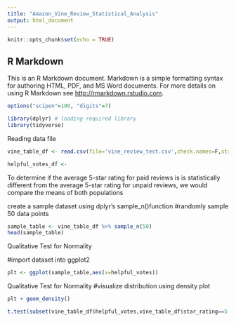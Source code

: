 ---
title: "Amazon_Vine_Review_Statistical_Analysis"
output: html_document
---

```{r setup, include=FALSE}
knitr::opts_chunk$set(echo = TRUE)
```

## R Markdown

This is an R Markdown document. Markdown is a simple formatting syntax for authoring HTML, PDF, and MS Word documents. For more details on using R Markdown see <http://rmarkdown.rstudio.com>.

```{r}
options("scipen"=100, "digits"=7)
```


```{r}
library(dplyr) # loading required library
library(tidyverse)
```


Reading data file

```{r}
vine_table_df <- read.csv(file='vine_review_test.csv',check.names=F,stringsAsFactors = F)
```



```{r}
helpful_votes_df <- 
```



To determine if the average 5-star rating for paid reviews is is statistically different from the average 5-star rating for unpaid reviews, we would compare the means of both populations

create a sample dataset using dplyr's sample_n()function
#randomly sample 50 data points


```{r}
sample_table <- vine_table_df %>% sample_n(50)
head(sample_table)
```


Qualitative Test for Normality

#import dataset into ggplot2



```{r}
plt <- ggplot(sample_table,aes(x=helpful_votes))
```



Qualitative Test for Normality
#visualize distribution using density plot


```{r}
plt + geom_density()
```


```{r}
t.test(subset(vine_table_df$helpful_votes,vine_table_df$star_rating==5 && vine_table_df$vine=='Y'),mu=mean, subset(vine_table_df$helpful_votes,vine_table_df$star_rating==5 && vine_table_df$vine=='N'))
```



